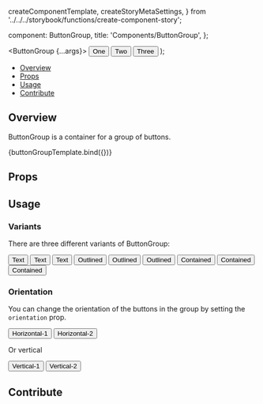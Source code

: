   createComponentTemplate,
  createStoryMetaSettings,
} from '../../../storybook/functions/create-component-story';

  component: ButtonGroup,
  title: 'Components/ButtonGroup',
};

<Meta
  title="Components/ButtonGroup"
  component={ButtonGroup}
/>

  <ButtonGroup {...args}>
    <Button>One</Button>
    <Button>Two</Button>
    <Button>Three</Button>
  </ButtonGroup>
);

<Heading
  title="ButtonGroup"
  componentRelativePath="ButtonGroup/ButtonGroup.tsx"
/>

- [Overview](#overview)
- [Props](#props)
- [Usage](#usage)
- [Contribute](#contribute)

## Overview

ButtonGroup is a container for a group of buttons.

<Canvas>
  <Story name="Overview">{buttonGroupTemplate.bind({})}</Story>
</Canvas>

## Props

<ArgsTable of={ButtonGroup} />

## Usage

### Variants

There are three different variants of ButtonGroup:

<Canvas>
  <Story name="Variants">
    <div className="flex flex-col space-y-2">
      <ButtonGroup variant="text">
        <Button>Text</Button>
        <Button>Text</Button>
        <Button>Text</Button>
      </ButtonGroup>
      <ButtonGroup variant="outlined">
        <Button>Outlined</Button>
        <Button>Outlined</Button>
        <Button>Outlined</Button>
      </ButtonGroup>
      <ButtonGroup variant="contained">
        <Button>Contained</Button>
        <Button>Contained</Button>
        <Button>Contained</Button>
      </ButtonGroup>
    </div>
  </Story>
</Canvas>

### Orientation

You can change the orientation of the buttons in the group by setting the `orientation` prop.

<Canvas>
  <Story name="Orientation Horizontal">
    <ButtonGroup orientation="horizontal">
      <Button>Horizontal-1</Button>
      <Button>Horizontal-2</Button>
    </ButtonGroup>
  </Story>
</Canvas>

Or vertical

<Canvas>
  <Story name="Orientation Vertical">
    <ButtonGroup orientation="vertical">
      <Button>Vertical-1</Button>
      <Button>Vertical-2</Button>
    </ButtonGroup>
  </Story>
</Canvas>

## Contribute

<Footer componentRelativePath="ButtonGroup/__stories__/buttonGroup.stories.mdx" />
